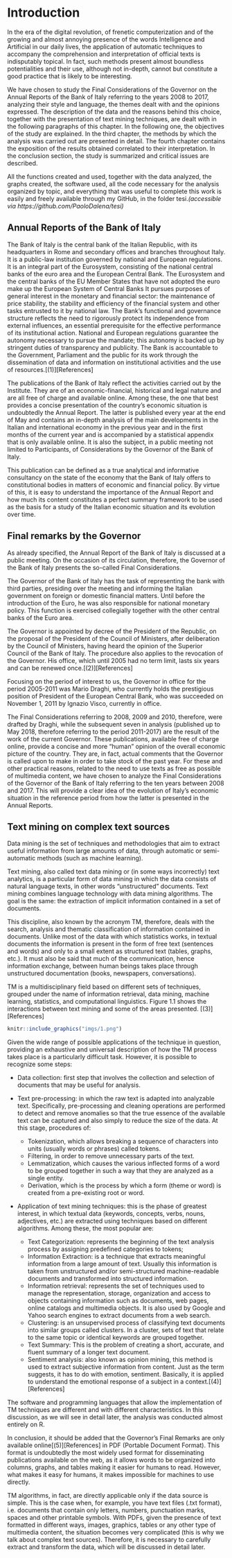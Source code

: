 # Introduction {#intro}

In the era of the digital revolution, of frenetic computerization and of the growing and almost annoying presence of the words Intelligence and Artificial in our daily lives, the application of automatic techniques to accompany the comprehension and interpretation of official texts is indisputably topical. In fact, such methods present almost boundless potentialities and their use, although not in-depth, cannot but constitute a good practice that is likely to be interesting.  

We have chosen to study the Final Considerations of the Governor on the Annual Reports of the Bank of Italy referring to the years 2008 to 2017, analyzing their style and language, the themes dealt with and the opinions expressed. The description of the data and the reasons behind this choice, together with the presentation of text mining techniques, are dealt with in the following paragraphs of this chapter. In the following one, the objectives of the study are explained. In the third chapter, the methods by which the analysis was carried out are presented in detail. The fourth chapter contains the exposition of the results obtained correlated to their interpretation. In the conclusion section, the study is summarized and critical issues are described.  

All the functions created and used, together with the data analyzed, the graphs created, the software used, all the code necessary for the analysis organized by topic, and everything that was useful to complete this work is easily and freely available through my GitHub, in the folder tesi.*(accessible via https://github.com/PaoloDalena/tesi)*  

## Annual Reports of the Bank of Italy

The Bank of Italy is the central bank of the Italian Republic, with its headquarters in Rome and secondary offices and branches throughout Italy. It is a public-law institution governed by national and European regulations. It is an integral part of the Eurosystem, consisting of the national central banks of the euro area and the European Central Bank.
The Eurosystem and the central banks of the EU Member States that have not adopted the euro make up the European System of Central Banks It pursues purposes of general interest in the monetary and financial sector: the maintenance of price stability, the stability and efficiency of the financial system and other tasks entrusted to it by national law.
The Bank's functional and governance structure reflects the need to rigorously protect its independence from external influences, an essential prerequisite for the effective performance of its institutional action. National and European regulations guarantee the autonomy necessary to pursue the mandate; this autonomy is backed up by stringent duties of transparency and publicity. The Bank is accountable to the Government, Parliament and the public for its work through the dissemination of data and information on institutional activities and the use of resources.[(1)][References]  

The publications of the Bank of Italy reflect the activities carried out by the Institute. They are of an economic-financial, historical and legal nature and are all free of charge and available online. Among these, the one that best provides a concise presentation of the country's economic situation is undoubtedly the Annual Report. The latter is published every year at the end of May and contains an in-depth analysis of the main developments in the Italian and international economy in the previous year and in the first months of the current year and is accompanied by a statistical appendix that is only available online. It is also the subject, in a public meeting not limited to Participants, of Considerations by the Governor of the Bank of Italy.  

This publication can be defined as a true analytical and informative consultancy on the state of the economy that the Bank of Italy offers to constitutional bodies in matters of economic and financial policy. By virtue of this, it is easy to understand the importance of the Annual Report and how much its content constitutes a perfect summary framework to be used as the basis for a study of the Italian economic situation and its evolution over time.  

## Final remarks by the Governor

As already specified, the Annual Report of the Bank of Italy is discussed at a public meeting. On the occasion of its circulation, therefore, the Governor of the Bank of Italy presents the so-called Final Considerations.  

The Governor of the Bank of Italy has the task of representing the bank with third parties, presiding over the meeting and informing the Italian government on foreign or domestic financial matters. Until before the introduction of the Euro, he was also responsible for national monetary policy. This function is exercised collegially together with the other central banks of the Euro area.  

The Governor is appointed by decree of the President of the Republic, on the proposal of the President of the Council of Ministers, after deliberation by the Council of Ministers, having heard the opinion of the Superior Council of the Bank of Italy. The procedure also applies to the revocation of the Governor. His office, which until 2005 had no term limit, lasts six years and can be renewed once.[(2)][References]  

Focusing on the period of interest to us, the Governor in office for the period 2005-2011 was Mario Draghi, who currently holds the prestigious position of President of the European Central Bank, who was succeeded on November 1, 2011 by Ignazio Visco, currently in office.  

The Final Considerations referring to 2008, 2009 and 2010, therefore, were drafted by Draghi, while the subsequent seven in analysis (published up to May 2018, therefore referring to the period 2011-2017) are the result of the work of the current Governor.
These publications, available free of charge online, provide a concise and more "human" opinion of the overall economic picture of the country. They are, in fact, actual comments that the Governor is called upon to make in order to take stock of the past year.
For these and other practical reasons, related to the need to use texts as free as possible of multimedia content, we have chosen to analyze the Final Considerations of the Governor of the Bank of Italy referring to the ten years between 2008 and 2017. This will provide a clear idea of the evolution of Italy's economic situation in the reference period from how the latter is presented in the Annual Reports.  

## Text mining on complex text sources

Data mining is the set of techniques and methodologies that aim to extract useful information from large amounts of data, through automatic or semi-automatic methods (such as machine learning).  

Text mining, also called text data mining or (in some ways incorrectly) text analytics, is a particular form of data mining in which the data consists of natural language texts, in other words "unstructured" documents. Text mining combines language technology with data mining algorithms. The goal is the same: the extraction of implicit information contained in a set of documents.  

This discipline, also known by the acronym TM, therefore, deals with the search, analysis and thematic classification of information contained in documents. Unlike most of the data with which statistics works, in textual documents the information is present in the form of free text (sentences and words) and only to a small extent as structured text (tables, graphs, etc.). It must also be said that much of the communication, hence information exchange, between human beings takes place through unstructured documentation (books, newspapers, conversations).  

TM is a multidisciplinary field based on different sets of techniques, grouped under the name of information retrieval, data mining, machine learning, statistics, and computational linguistics. Figure 1.1 shows the interactions between text mining and some of the areas presented. [(3)][References]  

```r
knitr::include_graphics("imgs/1.png")
```

Given the wide range of possible applications of the technique in question, providing an exhaustive and universal description of how the TM process takes place is a particularly difficult task. However, it is possible to recognize some steps:  

- Data collection: first step that involves the collection and selection of documents that may be useful for analysis.  
- Text pre-processing: in which the raw text is adapted into analyzable text. Specifically, pre-processing and cleaning operations are performed to detect and remove anomalies so that the true essence of the available text can be captured and also simply to reduce the size of the data. At this stage, procedures of:  

    - Tokenization, which allows breaking a sequence of characters into units (usually words or phrases) called tokens.  
    - Filtering, in order to remove unnecessary parts of the text.  
    - Lemmatization, which causes the various inflected forms of a word to be grouped together in such a way that they are analyzed as a single entity.  
    - Derivation, which is the process by which a form (theme or word) is created from a pre-existing root or word.  

- Application of text mining techniques: this is the phase of greatest interest, in which textual data (keywords, concepts, verbs, nouns, adjectives, etc.) are extracted using techniques based on different algorithms. Among these, the most popular are:  

    - Text Categorization: represents the beginning of the text analysis process by assigning predefined categories to tokens;  
    - Information Extraction: is a technique that extracts meaningful information from a large amount of text. Usually this information is taken from unstructured and/or semi-structured machine-readable documents and transformed into structured information.  
    - Information retrieval: represents the set of techniques used to manage the representation, storage, organization and access to objects containing information such as documents, web pages, online catalogs and multimedia objects. It is also used by Google and Yahoo search engines to extract documents from a web search.  
    - Clustering: is an unsupervised process of classifying text documents into similar groups called clusters. In a cluster, sets of text that relate to the same topic or identical keywords are grouped together.  
    - Text Summary: This is the problem of creating a short, accurate, and fluent summary of a longer text document.  
    - Sentiment analysis: also known as opinion mining, this method is used to extract subjective information from content. Just as the term suggests, it has to do with emotion, sentiment. Basically, it is applied to understand the emotional response of a subject in a context.[(4)][References]  

The software and programming languages that allow the implementation of TM techniques are different and with different characteristics. In this discussion, as we will see in detail later, the analysis was conducted almost entirely on R.  

In conclusion, it should be added that the Governor's Final Remarks are only available online[(5)][References] in PDF (Portable Document Format). This format is undoubtedly the most widely used format for disseminating publications available on the web, as it allows words to be organized into columns, graphs, and tables making it easier for humans to read. However, what makes it easy for humans, it makes impossible for machines to use directly.  

TM algorithms, in fact, are directly applicable only if the data source is simple. This is the case when, for example, you have text files (.txt format), i.e. documents that contain only letters, numbers, punctuation marks, spaces and other printable symbols. With PDFs, given the presence of text formatted in different ways, images, graphics, tables or any other type of multimedia content, the situation becomes very complicated (this is why we talk about complex text sources). Therefore, it is necessary to carefully extract and transform the data, which will be discussed in detail later.  
